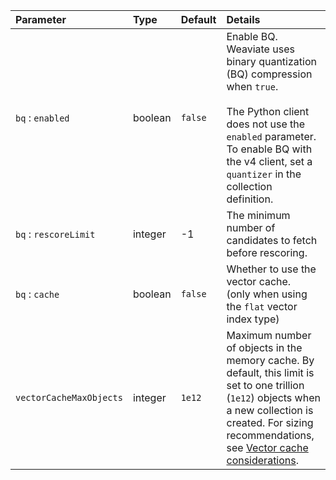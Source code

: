 | Parameter               | Type    | Default | Details                                                                                                                                                                                                                                                                     |
| :---------------------- | :------ | :------ | :-------------------------------------------------------------------------------------------------------------------------------------------------------------------------------------------------------------------------------------------------------------------------- |
| `bq` : `enabled`        | boolean | `false` | Enable BQ. Weaviate uses binary quantization (BQ) compression when `true`. <br/><br/> The Python client does not use the `enabled` parameter. To enable BQ with the v4 client, set a `quantizer` in the collection definition.                                              |
| `bq` : `rescoreLimit`   | integer | -1      | The minimum number of candidates to fetch before rescoring.                                                                                                                                                                                                                 |
| `bq` : `cache`          | boolean | `false` | Whether to use the vector cache.<br/> (only when using the `flat` vector index type)                                                                                                                                                                                        |
| `vectorCacheMaxObjects` | integer | `1e12`  | Maximum number of objects in the memory cache. By default, this limit is set to one trillion (`1e12`) objects when a new collection is created. For sizing recommendations, see [Vector cache considerations](/weaviate/concepts/vector-index#vector-cache-considerations). |
